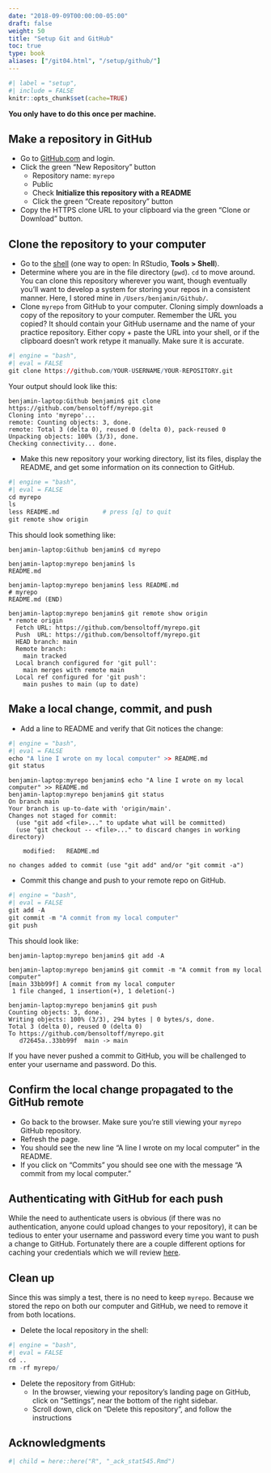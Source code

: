 ```yaml
---
date: "2018-09-09T00:00:00-05:00"
draft: false
weight: 50
title: "Setup Git and GitHub"
toc: true
type: book
aliases: ["/git04.html", "/setup/github/"]
---
```


```r
#| label = "setup",
#| include = FALSE
knitr::opts_chunk$set(cache=TRUE)
```

**You only have to do this once per machine.**

## Make a repository in GitHub

* Go to [GitHub.com](https://www.github.com) and login.
* Click the green "New Repository" button
    * Repository name: `myrepo`
    * Public
    * Check **Initialize this repository with a README**
    * Click the green "Create repository" button
* Copy the HTTPS clone URL to your clipboard via the green "Clone or Download" button.

## Clone the repository to your computer

* Go to the [shell](/setup/shell/) (one way to open: In RStudio, **Tools > Shell**).
* Determine where you are in the file directory (`pwd`). `cd` to move around. You can clone this repository wherever you want, though eventually you'll want to develop a system for storing your repos in a consistent manner. Here, I stored mine in `/Users/benjamin/Github/`.
* Clone `myrepo` from GitHub to your computer. Cloning simply downloads a copy of the repository to your computer. Remember the URL you copied? It should contain your GitHub username and the name of your practice repository. Either copy + paste the URL into your shell, or if the clipboard doesn't work retype it manually. Make sure it is accurate.

```r
#| engine = "bash",
#| eval = FALSE
git clone https://github.com/YOUR-USERNAME/YOUR-REPOSITORY.git
```

Your output should look like this:

```{}
benjamin-laptop:Github benjamin$ git clone https://github.com/bensoltoff/myrepo.git
Cloning into 'myrepo'...
remote: Counting objects: 3, done.
remote: Total 3 (delta 0), reused 0 (delta 0), pack-reused 0
Unpacking objects: 100% (3/3), done.
Checking connectivity... done.
```

* Make this new repository your working directory, list its files, display the README, and get some information on its connection to GitHub.

```r
#| engine = "bash",
#| eval = FALSE
cd myrepo
ls
less README.md            # press [q] to quit
git remote show origin
```

This should look something like:

```{}
benjamin-laptop:Github benjamin$ cd myrepo

benjamin-laptop:myrepo benjamin$ ls
README.md

benjamin-laptop:myrepo benjamin$ less README.md
# myrepo
README.md (END)

benjamin-laptop:myrepo benjamin$ git remote show origin
* remote origin
  Fetch URL: https://github.com/bensoltoff/myrepo.git
  Push  URL: https://github.com/bensoltoff/myrepo.git
  HEAD branch: main
  Remote branch:
    main tracked
  Local branch configured for 'git pull':
    main merges with remote main
  Local ref configured for 'git push':
    main pushes to main (up to date)
```

## Make a local change, commit, and push

* Add a line to README and verify that Git notices the change:

```r
#| engine = "bash",
#| eval = FALSE
echo "A line I wrote on my local computer" >> README.md
git status
```

```
benjamin-laptop:myrepo benjamin$ echo "A line I wrote on my local computer" >> README.md
benjamin-laptop:myrepo benjamin$ git status
On branch main
Your branch is up-to-date with 'origin/main'.
Changes not staged for commit:
  (use "git add <file>..." to update what will be committed)
  (use "git checkout -- <file>..." to discard changes in working directory)

	modified:   README.md

no changes added to commit (use "git add" and/or "git commit -a")
```

* Commit this change and push to your remote repo on GitHub.

```r
#| engine = "bash",
#| eval = FALSE
git add -A
git commit -m "A commit from my local computer"
git push
```

This should look like:

```{}
benjamin-laptop:myrepo benjamin$ git add -A

benjamin-laptop:myrepo benjamin$ git commit -m "A commit from my local computer"
[main 33bb99f] A commit from my local computer
 1 file changed, 1 insertion(+), 1 deletion(-)
 
benjamin-laptop:myrepo benjamin$ git push
Counting objects: 3, done.
Writing objects: 100% (3/3), 294 bytes | 0 bytes/s, done.
Total 3 (delta 0), reused 0 (delta 0)
To https://github.com/bensoltoff/myrepo.git
   d72645a..33bb99f  main -> main
```

If you have never pushed a commit to GitHub, you will be challenged to enter your username and password. Do this.

## Confirm the local change propagated to the GitHub remote

* Go back to the browser. Make sure you're still viewing your `myrepo` GitHub repository.
* Refresh the page.
* You should see the new line "A line I wrote on my local computer" in the README.
* If you click on "Commits" you should see one with the message "A commit from my local computer."

## Authenticating with GitHub for each push

While the need to authenticate users is obvious (if there was no authentication, anyone could upload changes to your repository), it can be tedious to enter your username and password every time you want to push a change to GitHub. Fortunately there are a couple different options for caching your credentials which we will review [here](/setup/git-configure/#cache-credentials).

## Clean up

Since this was simply a test, there is no need to keep `myrepo`. Because we stored the repo on both our computer and GitHub, we need to remove it from both locations.

* Delete the local repository in the shell:

```r
#| engine = "bash",
#| eval = FALSE
cd ..
rm -rf myrepo/
```

* Delete the repository from GitHub:
    * In the browser, viewing your repository's landing page on GitHub, click on "Settings", near the bottom of the right sidebar.
    * Scroll down, click on "Delete this repository", and follow the instructions

## Acknowledgments

```r
#| child = here::here("R", "_ack_stat545.Rmd")
```
